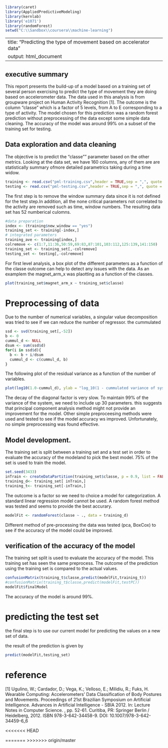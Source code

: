 ```r
library(caret)
library(AppliedPredictiveModeling)
library(kernlab)
library('e1071')
library(randomForest)
setwd("C:\\Sandbox\\coursera\\machine-learning")
```

---
title: "Predicting the type of movement based on accelerator data"
output: html_document
---

## executive summary 

This report presents the build-up of a model based on a training set of several person exercising to predict the type of movement they are doing based on accelerometer data. The data used in this analysis is from groupware project on Human Activity Recognition [1]. The outcome is the column "classe" which is a factor of 5 levels, from A to E corresponding to a type of activity.
The model chosen for this prediction was a random forest prediction without preprocessing of the data except some simple data cleaning. The accuracy of the model was around 99% on a subset of the training set for testing.

## Data exploration and data cleaning

The objective is to predict the "classe"" parameter based on the other metrics.  Looking at the data set, we have 160 columns, any of them are are statistically summary ofmore detailed parametrics taking during a time widow. 

```r

training <- read.csv("pml-training.csv",header = TRUE,sep = ",", quote = "\"'",na.strings = "NA",dec = "." )
testing <- read.csv("pml-testing.csv",header = TRUE,sep = ",", quote = "\"'",na.strings = "NA",dec = "." )
```

The first step is to remove the window summary data since it is not defined for the test step.In addition, all  the none critical parameters not correlated to the activity are removed such as time, window numbers. The resulting data set has 52 numberical culomns. 

```r
#data preparation
index <- (training$new_window == "yes")
training_set <- training[-index,]
# integrated parameters
training_ave <- training[index,]
colremove <- c(1:7,11:36,50:59,69:83,87:101,103:112,125:139,141:150)                     
training_set <- training_set[,-colremove]
testing_set <- testing[,-colremove]
```

For first level analysis, a box plot of the different parameters as a function of the classe outcome can help to detect any issues with the data.
As an examplem the magnet_arm_x was plaotting as a function of the classes.

```r
plot(training_set$magnet_arm_x ~ training_set$classe)
```

# Preprocessing of data 

Due to the number of numerical variables, a singular value decomposition was tried  to see if we can reduce the number of regressor. the cummulated

```r
ssd <- svd(training_set[,-52])
b <- 0
cummul_d <- NULL
dsum <- sum(ssd$d)
for(i in ssd$d){ 
  b <- b + i/dsum
  cummul_d <- c(cummul_d, b)
}
```

The following plot of the residual variance as a function of the number of variables.

```r
plot(log10(1.0-cummul_d), ylab = "log_10(1 - cummulated variance of system)",xlab = "number of variables")
```

The decay of the diagonal factor is very slow. To maintain 99% of the variance of the system, we need to include up 30 parameters. this suggests that principal component analysis method might not provide an improvement for the model.
Other simple preproceesing methods were used and tested to see if the model accuracy ws improved. Unfortunately, no simple preprocessing was found effective.

## Model development.

The training set is split between a training set and a  test set in order to evaluate the accuracy of the modeland to pick the best model. 75% of the set is used to train the model.


```r
set.seed(3433)
inTrain <- createDataPartition(training_set$classe, p = 0.9, list = FALSE)
training_d<- training_set[ inTrain,]
training_t<- training_set[-inTrain,]

```

The outcome is a factor so we need to choice a model for categorization. A standard linear regression model cannot be used.
A random forest method was tested and seems to provide the best accurary. 

```r
modelFit <- randomForest(classe ~ ., data = training_d)
```


Different method of pre-processing the data was tested (pca, BoxCox) to see if the accuracy of the model could be improved. 


## verification of the accuracy of the model 

The training set split is used to evaluate the accuracy of the model.
This training set has seen the same preprocess.  The outcome of the prediction using the training set is compared to the actual values.
```r
confusionMatrix(training_t$classe,predict(modelFit,training_t))
#confusionMatrix(training_t$classe,predict(modelFit,testPC))
modelFit$finalModel
```
The accuracy of the model is around 99%. 

# predicting the test set

the final step is to use our current model for predicting the values on a new set of data.

the result of the prediction is given by 
```r
predict(modelFit,testing_set)
```

# reference

[1] Ugulino, W.; Cardador, D.; Vega, K.; Velloso, E.; Milidiu, R.; Fuks, H. Wearable Computing: Accelerometers' Data Classification of Body Postures and Movements. Proceedings of 21st Brazilian Symposium on Artificial Intelligence. Advances in Artificial Intelligence - SBIA 2012. In: Lecture Notes in Computer Science. , pp. 52-61. Curitiba, PR: Springer Berlin / Heidelberg, 2012. ISBN 978-3-642-34458-9. DOI: 10.1007/978-3-642-34459-6_6

<<<<<<< HEAD

=======
>>>>>>> origin/master
